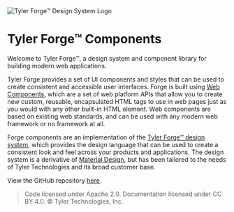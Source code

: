 
<Meta title="Home" />

<img src="./forge-logo-full-color.svg" alt="Tyler Forge™ Design System Logo" className="homepage-logo" />

# Tyler Forge™ Components

Welcome to Tyler Forge™, a design system and component library for building modern web applications.

Tyler Forge provides a set of UI components and styles that can be used to create consistent and accessible user interfaces. Forge is built using [Web Components][2],
which are a set of web platform APIs that allow you to create new custom, reusable, encapsulated HTML tags to use in web pages just as you would with any other
built-in HTML element. Web components are based on existing web standards, and can be used with any modern web framework or no framework at all.

Forge components are an implementation of the [Tyler Forge™ design system][1], which provides the design language that can be used to create a consistent look and
feel across your products and applications. The design system is a derivative of [Material Design][3], but has been tailored to the needs of Tyler Technologies
and its broad customer base.

View the GitHub repository [here][4].

> Code licensed under Apache 2.0. Documentation licensed under CC BY 4.0. &copy; Tyler Technologies, Inc.

[1]: https://forge.tylertech.com/
[2]: https://developer.mozilla.org/en-US/docs/Web/API/Web_components
[3]: https://m2.material.io/
[4]: https://github.com/tyler-technologies-oss/forge

<style>
{`
  .forge-storybook-dark .homepage-logo {
    filter: brightness(0) invert(1);
  }

  .homepage-logo {
    display: block;
    margin-inline: auto;
    margin-block: 16px 56px;
    min-width: 320px;
    width: 50%;
  }
`}
</style>
